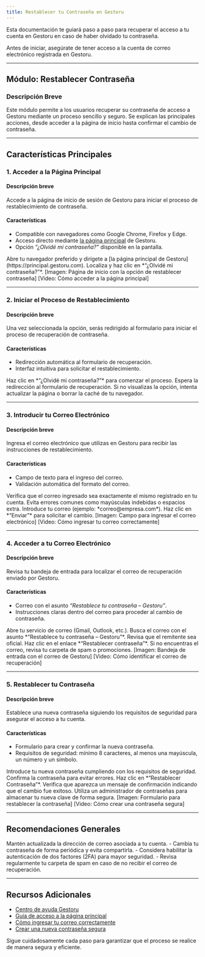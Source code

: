 ```yaml
---
title: Restablecer tu Contraseña en Gestoru
---
```



Esta documentación te guiará paso a paso para recuperar el acceso a tu cuenta en Gestoru en caso de haber olvidado tu contraseña.

<Note>
Antes de iniciar, asegúrate de tener acceso a la cuenta de correo electrónico registrada en Gestoru.
</Note>

---

## Módulo: Restablecer Contraseña

### Descripción Breve
Este módulo permite a los usuarios recuperar su contraseña de acceso a Gestoru mediante un proceso sencillo y seguro. Se explican las principales acciones, desde acceder a la página de inicio hasta confirmar el cambio de contraseña.

---

## Características Principales

### 1. Acceder a la Página Principal
#### Descripción breve
Accede a la página de inicio de sesión de Gestoru para iniciar el proceso de restablecimiento de contraseña.

#### Características
- Compatible con navegadores como Google Chrome, Firefox y Edge.
- Acceso directo mediante [la página principal](https://principal.gestoru.com) de Gestoru.
- Opción *“¿Olvidé mi contraseña?”* disponible en la pantalla.

<Steps>
  <Step title="Paso 1: Abrir el Navegador">
    Abre tu navegador preferido y dirígete a [la página principal de Gestoru](https://principal.gestoru.com).
  </Step>
  <Step title="Paso 2: Seleccionar la Opción de Recuperación">
    Localiza y haz clic en *“¿Olvidé mi contraseña?”*.
  </Step>
</Steps>

<Info>
[Imagen: Página de inicio con la opción de restablecer contraseña]  
[Video: Cómo acceder a la página principal]
</Info>

---

### 2. Iniciar el Proceso de Restablecimiento
#### Descripción breve
Una vez seleccionada la opción, serás redirigido al formulario para iniciar el proceso de recuperación de contraseña.

#### Características
- Redirección automática al formulario de recuperación.
- Interfaz intuitiva para solicitar el restablecimiento.

<Steps>
  <Step title="Paso 1">
    Haz clic en *“¿Olvidé mi contraseña?”* para comenzar el proceso.
  </Step>
  <Step title="Paso 2">
    Espera la redirección al formulario de recuperación.
  </Step>
</Steps>

<Tip>
Si no visualizas la opción, intenta actualizar la página o borrar la caché de tu navegador.
</Tip>

---

### 3. Introducir tu Correo Electrónico
#### Descripción breve
Ingresa el correo electrónico que utilizas en Gestoru para recibir las instrucciones de restablecimiento.

#### Características
- Campo de texto para el ingreso del correo.
- Validación automática del formato del correo.

<Card title="Consejo de Seguridad">
Verifica que el correo ingresado sea exactamente el mismo registrado en tu cuenta. Evita errores comunes como mayúsculas indebidas o espacios extra.
</Card>

<Steps>
  <Step title="Paso 1">
    Introduce tu correo (ejemplo: *correo@empresa.com*).
  </Step>
  <Step title="Paso 2">
    Haz clic en *“Enviar”* para solicitar el cambio.
  </Step>
</Steps>

<Info>
[Imagen: Campo para ingresar el correo electrónico]  
[Video: Cómo ingresar tu correo correctamente]
</Info>

---

### 4. Acceder a tu Correo Electrónico
#### Descripción breve
Revisa tu bandeja de entrada para localizar el correo de recuperación enviado por Gestoru.

#### Características
- Correo con el asunto *“Restablece tu contraseña – Gestoru”*.
- Instrucciones claras dentro del correo para proceder al cambio de contraseña.

<Steps>
  <Step title="Paso 1">
    Abre tu servicio de correo (Gmail, Outlook, etc.).
  </Step>
  <Step title="Paso 2">
    Busca el correo con el asunto *“Restablece tu contraseña – Gestoru”*.
  </Step>
  <Step title="Paso 3">
    Revisa que el remitente sea oficial.
  </Step>
  <Step title="Paso 4">
    Haz clic en el enlace *“Restablecer contraseña”*.
  </Step>
</Steps>

<Warning>
Si no encuentras el correo, revisa tu carpeta de spam o promociones.
</Warning>

<Info>
[Imagen: Bandeja de entrada con el correo de Gestoru]  
[Video: Cómo identificar el correo de recuperación]
</Info>

---

### 5. Restablecer tu Contraseña
#### Descripción breve
Establece una nueva contraseña siguiendo los requisitos de seguridad para asegurar el acceso a tu cuenta.

#### Características
- Formulario para crear y confirmar la nueva contraseña.
- Requisitos de seguridad: mínimo 8 caracteres, al menos una mayúscula, un número y un símbolo.

<Steps>
  <Step title="Paso 1">
    Introduce tu nueva contraseña cumpliendo con los requisitos de seguridad.
  </Step>
  <Step title="Paso 2">
    Confirma la contraseña para evitar errores.
  </Step>
  <Step title="Paso 3">
    Haz clic en *“Restablecer Contraseña”*.
  </Step>
</Steps>

<Check>
Verifica que aparezca un mensaje de confirmación indicando que el cambio fue exitoso.
</Check>

<Tip>
Utiliza un administrador de contraseñas para almacenar tu nueva clave de forma segura.
</Tip>

<Info>
[Imagen: Formulario para restablecer la contraseña]  
[Video: Cómo crear una contraseña segura]
</Info>

---

## Recomendaciones Generales
<Note>
  Mantén actualizada la dirección de correo asociada a tu cuenta.
</Note>
- Cambia tu contraseña de forma periódica y evita compartirla.
- Considera habilitar la autenticación de dos factores (2FA) para mayor seguridad.
- Revisa regularmente tu carpeta de spam en caso de no recibir el correo de recuperación.

---

## Recursos Adicionales
- [Centro de ayuda Gestoru](https://ayuda.gestoru.com)
- [Guía de acceso a la página principal](https://ayuda.gestoru.com/acceso/inicio)
- [Cómo ingresar tu correo correctamente](https://ayuda.gestoru.com/ayuda/restablecer-contraseña/correo)
- [Crear una nueva contraseña segura](https://ayuda.gestoru.com/ayuda/restablecer-contraseña/restablecer)

<Note>
Sigue cuidadosamente cada paso para garantizar que el proceso se realice de manera segura y eficiente.
</Note>
